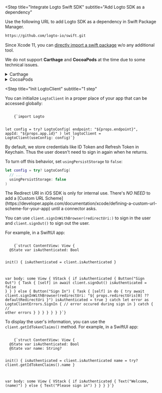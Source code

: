 
<Steps>

<Step
  title="Integrate Logto Swift SDK"
  subtitle="Add Logto SDK as a dependency"
>

Use the following URL to add Logto SDK as a dependency in Swift Package Manager.

```bash
https://github.com/logto-io/swift.git
```

Since Xcode 11, you can [directly import a swift package](https://developer.apple.com/documentation/swift_packages/adding_package_dependencies_to_your_app) w/o any additional tool.

We do not support **Carthage** and **CocoaPods** at the time due to some technical issues.

<Details>
  <summary>Carthage</summary>

Carthage [needs a `xcodeproj` file to build](https://github.com/Carthage/Carthage/issues/1226#issuecomment-290931385), but `swift package generate-xcodeproj` will report a failure since we are using binary targets
for native social plugins. We will try to find a workaround later.

</Details>

<Details>
  <summary>CocoaPods</summary>

CocoaPods [does not support local dependency](https://github.com/CocoaPods/CocoaPods/issues/3276) and monorepo, thus it's hard to create a `.podspec` for this repo.

</Details>

</Step>

<Step
  title="Init LogtoClient"
  subtitle="1 step"
>

You can initialize `LogtoClient` in a proper place of your app that can be accessed globally:

<Code className="language-swift">
    {`import Logto

let config = try? LogtoConfig(
  endpoint: "${props.endpoint}",
  appId: "${props.app.id}"
)
let logtoClient = LogtoClient(useConfig: config)`}
</Code>

By default, we store credentials like ID Token and Refresh Token in Keychain. Thus the user doesn't need to sign in again when he returns.

To turn off this behavior, set `usingPersistStorage` to `false`:

```swift
let config = try? LogtoConfig(
  // ...
  usingPersistStorage: false
)
```

</Step>

<Step title="Configure redirect URI">

<RedirectUrisNative />

<InlineNotification>
  The Redirect URI in iOS SDK is only for internal use. There's <em>NO NEED</em> to add a [Custom URL Scheme](https://developer.apple.com/documentation/xcode/defining-a-custom-url-scheme-for-your-app) until a connector asks.
</InlineNotification>

</Step>

<Step title="Implement sign-in and sign-out">

You can use `client.signInWithBrowser(redirectUri:)` to sign in the user and `client.signOut()` to sign out the user.

For example, in a SwiftUI app:

<Code title="ContentView.swift" className="language-swift">
    {`struct ContentView: View {
  @State var isAuthenticated: Bool

  init() {
    isAuthenticated = client.isAuthenticated
  }

  var body: some View {
    VStack {
      if isAuthenticated {
        Button("Sign Out") {
          Task { [self] in
            await client.signOut()
            isAuthenticated = false
          }
        }
      } else {
        Button("Sign In") {
          Task { [self] in
            do {
              try await client.signInWithBrowser(redirectUri: "${
                props.redirectUris[0] ?? defaultRedirectUri
              }")
              isAuthenticated = true
            } catch let error as LogtoClientErrors.SignIn {
              // error occured during sign in
            } catch {
              // other errors
            }
          }
        }
      }
    }
  }
}`}
</Code>

</Step>

<Step title="Checkpoint: Test your app">

<Checkpoint />

</Step>

<Step title="Display user information">

To display the user's information, you can use the `client.getIdTokenClaims()` method. For example, in a SwiftUI app:

<Code title="ContentView.swift" className="language-swift">
    {`struct ContentView: View {
  @State var isAuthenticated: Bool
  @State var name: String?

  init() {
    isAuthenticated = client.isAuthenticated
    name = try? client.getIdTokenClaims().name
  }

  var body: some View {
    VStack {
      if isAuthenticated {
        Text("Welcome, \(name)")
      } else {
        Text("Please sign in")
      }
    }
  }
}`}
</Code>

</Step>

</Steps>
